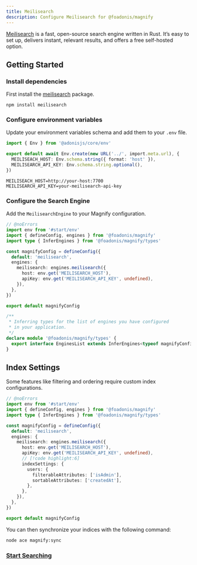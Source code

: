 ```yaml
---
title: Meilisearch
description: Configure Meilisearch for @foadonis/magnify
---
```


[Meilisearch](https://www.meilisearch.com/) is a fast, open-source search engine written in Rust. It’s easy to set up, delivers instant, relevant results, and offers a free self-hosted option.

## Getting Started

<div className='fd-steps [&_h3]:fd-step'>

### Install dependencies

First install the [meilisearch](https://www.npmjs.com/package/meilisearch) package.

```package-install
npm install meilisearch
```

### Configure environment variables

Update your environment variables schema and add them to your `.env` file.

```ts tab="start/env.ts" twoslash
import { Env } from '@adonisjs/core/env'

export default await Env.create(new URL('../', import.meta.url), {
  MEILISEACH_HOST: Env.schema.string({ format: 'host' }),
  MEILISEARCH_API_KEY: Env.schema.string.optional(),
})
```

```dotenv tab=".env"
MEILISEACH_HOST=http://your-host:7700
MEILISEARCH_API_KEY=your-meilisearch-api-key
```

### Configure the Search Engine

Add the `MeilisearchEngine` to your Magnify configuration.

```ts [title="config/magnify.ts"] twoslash
// @noErrors
import env from '#start/env'
import { defineConfig, engines } from '@foadonis/magnify'
import type { InferEngines } from '@foadonis/magnify/types'

const magnifyConfig = defineConfig({
  default: 'meilisearch',
  engines: {
    meilisearch: engines.meilisearch({
      host: env.get('MEILISEARCH_HOST'),
      apiKey: env.get('MEILISEARCH_API_KEY', undefined),
    }),
  },
})

export default magnifyConfig

/**
 * Inferring types for the list of engines you have configured
 * in your application.
 */
declare module '@foadonis/magnify/types' {
  export interface EnginesList extends InferEngines<typeof magnifyConfig> {}
}
```

</div>

## Index Settings

Some features like filtering and ordering require custom index configurations.

```ts [title="config/magnify.ts"] twoslash
// @noErrors
import env from '#start/env'
import { defineConfig, engines } from '@foadonis/magnify'
import type { InferEngines } from '@foadonis/magnify/types'

const magnifyConfig = defineConfig({
  default: 'meilisearch',
  engines: {
    meilisearch: engines.meilisearch({
      host: env.get('MEILISEARCH_HOST'),
      apiKey: env.get('MEILISEARCH_API_KEY', undefined),
      // [!code highlight:6]
      indexSettings: {
        users: {
          filterableAttributes: ['isAdmin'],
          sortableAttributes: ['createdAt'],
        },
      },
    }),
  },
})

export default magnifyConfig
```

You can then synchronize your indices with the following command:

```sh
node ace magnify:sync
```

### [Start Searching](../searching)
